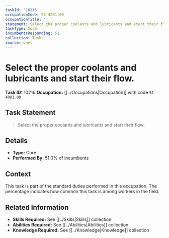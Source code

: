 ```yaml
---
taskId: '10216'
occupationCode: 51-4081.00
occupationTitle: ''
statement: Select the proper coolants and lubricants and start their flow.
taskType: Core
incumbentsResponding: 51
collection: Tasks
source: onet
---
```

# Select the proper coolants and lubricants and start their flow.

**Task ID:** 10216
**Occupation:** [[../Occupations|Occupation]] with code `51-4081.00`

## Task Statement

> Select the proper coolants and lubricants and start their flow.

## Details

- **Type:** Core
- **Performed By:** 51.0% of incumbents

## Context

This task is part of the standard duties performed in this occupation. The percentage indicates how common this task is among workers in the field.

## Related Information

- **Skills Required:** See [[../Skills|Skills]] collection
- **Abilities Required:** See [[../Abilities|Abilities]] collection
- **Knowledge Required:** See [[../Knowledge|Knowledge]] collection
